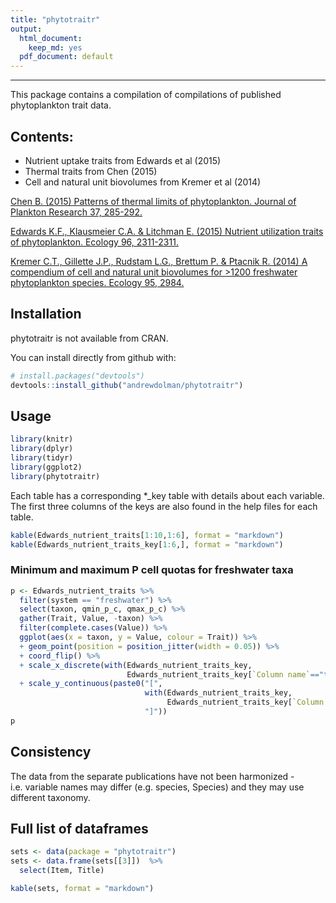 ```yaml
---
title: "phytotraitr"
output:
  html_document:
    keep_md: yes
  pdf_document: default
---
```

*********************
This package contains a compilation of compilations of published phytoplankton trait data. 

## Contents:

* Nutrient uptake traits from Edwards et al (2015)
* Thermal traits from Chen (2015)
* Cell and natural unit biovolumes from Kremer et al (2014)


[Chen B. (2015) Patterns of thermal limits of phytoplankton. Journal of Plankton Research 37, 285-292.](http://www.plankt.oxfordjournals.org/cgi/doi/10.1093/plankt/fbv009)

[Edwards K.F., Klausmeier C.A. & Litchman E. (2015) Nutrient utilization traits of phytoplankton. Ecology 96, 2311-2311.](http://www.esajournals.org/doi/abs/10.1890/14-2252.1)

[Kremer C.T., Gillette J.P., Rudstam L.G., Brettum P. & Ptacnik R. (2014) A compendium of cell and natural unit biovolumes for >1200 freshwater phytoplankton species. Ecology 95, 2984.](http://www.esajournals.org/doi/abs/10.1890/14-0603.1)

## Installation

phytotraitr is not available from CRAN.

You can install directly from github with:
```R
# install.packages("devtools")
devtools::install_github("andrewdolman/phytotraitr")
```

## Usage

```r
library(knitr)
library(dplyr)
library(tidyr)
library(ggplot2)
library(phytotraitr)
```

Each table has a corresponding *_key table with details about each variable. The first three columns of the keys are also found in the help files for each table.

```r
kable(Edwards_nutrient_traits[1:10,1:6], format = "markdown")
kable(Edwards_nutrient_traits_key[1:6,], format = "markdown")
```

### Minimum and maximum P cell quotas for freshwater taxa

```r
p <- Edwards_nutrient_traits %>% 
  filter(system == "freshwater") %>%
  select(taxon, qmin_p_c, qmax_p_c) %>% 
  gather(Trait, Value, -taxon) %>% 
  filter(complete.cases(Value)) %>% 
  ggplot(aes(x = taxon, y = Value, colour = Trait)) %>% 
  + geom_point(position = position_jitter(width = 0.05)) %>% 
  + coord_flip() %>% 
  + scale_x_discrete(with(Edwards_nutrient_traits_key,
                          Edwards_nutrient_traits_key[`Column name`=="taxon","Variable definition"])) %>% 
  + scale_y_continuous(paste0("[",
                              with(Edwards_nutrient_traits_key,
                                   Edwards_nutrient_traits_key[`Column name`=="qmin_p_c","Units"]),
                              "]"))
p
```


## Consistency

The data from the separate publications have not been harmonized - i.e. variable names may differ (e.g. species, Species) and they may use different taxonomy.


## Full list of dataframes

```r
sets <- data(package = "phytotraitr")  
sets <- data.frame(sets[[3]])  %>% 
  select(Item, Title)

kable(sets, format = "markdown")
```

